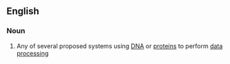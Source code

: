 ==English==

===Noun===
{{wikipedia|biocomputers}}
{{en-noun}}

#{{biology|computing}} Any of several proposed systems using [[DNA]] or [[protein]]s to perform [[data processing]]